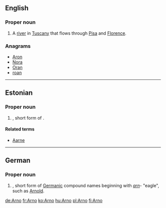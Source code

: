 ==English==

===Proper noun===
{{wikipedia}}
{{en-proper noun}}

# A [[river]] in [[Tuscany]] that flows through [[Pisa]] and [[Florence]].

===Anagrams===
* [[Aron#English|Aron]]
* [[Nora#English|Nora]]
* [[Oran#English|Oran]]
* [[roan#English|roan]]

----

==Estonian==

===Proper noun===
{{infl|et|proper noun}}

# {{given name|male|lang=et}}, short form of {{term|Arnold|lang=et}}.

====Related terms====
* [[Aarne]]

----

==German==

===Proper noun===
{{infl|de|proper noun}}

# {{given name|male|lang=de}}, short form of [[Germanic]] compound names beginning with ''[[arn]]''- "eagle", such as [[Arnold]].

[[de:Arno]]
[[fr:Arno]]
[[ko:Arno]]
[[hu:Arno]]
[[pl:Arno]]
[[fi:Arno]]